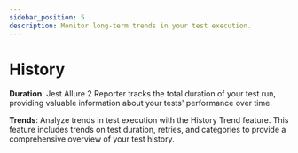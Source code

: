 ```yaml
---
sidebar_position: 5
description: Monitor long-term trends in your test execution.
---
```


# History

**Duration**: Jest Allure 2 Reporter tracks the total duration of your test run, providing valuable information about your tests' performance over time.

**Trends**: Analyze trends in test execution with the History Trend feature. This feature includes trends on test duration, retries, and categories to provide a comprehensive overview of your test history.
